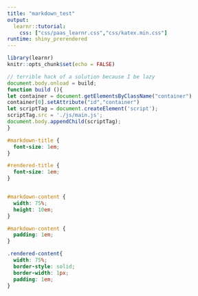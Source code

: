 ```yaml
---
title: "markdown_test"
output: 
  learnr::tutorial:
    css: ["css/paas_learnr.css","css/katex.min.css"]
runtime: shiny_prerendered
---
```


```r
library(learnr)
knitr::opts_chunk$set(echo = FALSE)
```

::: container
:::


```js
// terrible hack of a solution because I be lazy
document.body.onload = build;
function build (){
let container = document.getElementsByClassName("container")
container[0].setAttribute("id","container")
let scriptTag = document.createElement('script');
scriptTag.src = './js/main.js';
document.body.appendChild(scriptTag);
}
```

```css

#markdown-title {
  font-size: 1em;
}

#rendered-title {
  font-size: 1em;
}


#markdown-content {
  width: 75%;
  height: 10em;
}

#markdown-content {
  padding: 1em;
}

.rendered-content{
  width: 75%;
  border-style: solid;
  border-width: 1px;
  padding: 1em;
}



```
